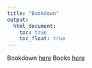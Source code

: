 ```yaml
---
title: "Bookdown"
output:
  html_document:
    toc: true
    toc_float: true
---
```


Bookdown [here](https://bookdown.org/yihui/rmarkdown/document-templates.html)
Books [here](https://bookdown.org/yihui/rmarkdown/books.html)
